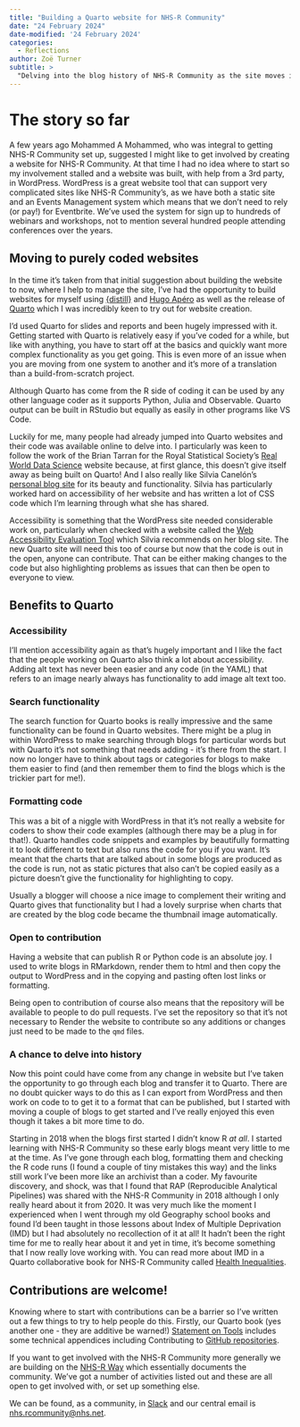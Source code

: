 ```yaml
---
title: "Building a Quarto website for NHS-R Community"
date: "24 February 2024"
date-modified: '24 February 2024'
categories:
  - Reflections
author: Zoë Turner
subtitle: >
  "Delving into the blog history of NHS-R Community as the site moves into the future with Quarto"
---
```


# The story so far

A few years ago Mohammed A Mohammed, who was integral to getting NHS-R Community set up, suggested I might like to get involved by creating a website for NHS-R Community. 
At that time I had no idea where to start so my involvement stalled and a website was built, with help from a 3rd party, in WordPress. 
WordPress is a great website tool that can support very complicated sites like NHS-R Community's, as we have both a static site and an Events Management system which means that we don't need to rely (or pay!) for Eventbrite. 
We've used the system for sign up to hundreds of webinars and workshops, not to mention several hundred people attending conferences over the years.

## Moving to purely coded websites

In the time it's taken from that initial suggestion about building the website to now, where I help to manage the site, I've had the opportunity to build websites for myself using [{distill}](https://rstudio.github.io/distill/website.html) and [Hugo Apéro](https://hugo-apero-docs.netlify.app/) as well as the release of [Quarto](https://quarto.org/) which I was incredibly keen to try out for website creation.

I'd used Quarto for slides and reports and been hugely impressed with it. 
Getting started with Quarto is relatively easy if you've coded for a while, but like with anything, you have to start off at the basics and quickly want more complex functionality as you get going. 
This is even more of an issue when you are moving from one system to another and it's more of a translation than a build-from-scratch project. 

::: aside
Although Quarto has come from the R side of coding it can be used by any other language coder as it supports Python, Julia and Observable.
Quarto output can be built in RStudio but equally as easily in other programs like VS Code.
:::


Luckily for me, many people had already jumped into Quarto websites and their code was available online to delve into. 
I particularly was keen to follow the work of the Brian Tarran for the Royal Statistical Society's [Real World Data Science](https://realworlddatascience.net/) website because, at first glance, this doesn't give itself away as being built on Quarto! 
And I also really like Silvia Canelón's [personal blog site](https://silviacanelon.com/) for its beauty and functionality. 
Silvia has particularly worked hard on accessibility of her website and has written a lot of CSS code which I'm learning through what she has shared.

Accessibility is something that the WordPress site needed considerable work on, particularly when checked with a website called the [Web Accessibility Evaluation Tool](https://wave.webaim.org/) which Silvia recommends on her blog site. 
The new Quarto site will need this too of course but now that the code is out in the open, anyone can contribute. 
That can be either making changes to the code but also highlighting problems as issues that can then be open to everyone to view.

## Benefits to Quarto

### Accessibility

I'll mention accessibility again as that's hugely important and I like the fact that the people working on Quarto also think a lot about accessibility. 
Adding alt text has never been easier and any code (in the YAML) that refers to an image nearly always has functionality to add image alt text too.

### Search functionality

The search function for Quarto books is really impressive and the same functionality can be found in Quarto websites. 
There might be a plug in within WordPress to make searching through blogs for particular words but with Quarto it's not something that needs adding - it's there from the start. 
I now no longer have to think about tags or categories for blogs to make them easier to find (and then remember them to find the blogs which is the trickier part for me!).

### Formatting code

This was a bit of a niggle with WordPress in that it's not really a website for coders to show their code examples (although there may be a plug in for that!). 
Quarto handles code snippets and examples by beautifully formatting it to look different to text but also runs the code for you if you want.
It's meant that the charts that are talked about in some blogs are produced as the code is run, not as static pictures that also can't be copied easily as a picture doesn't give the functionality for highlighting to copy. 

Usually a blogger will choose a nice image to complement their writing and Quarto gives that functionality but I had a lovely surprise when charts that are created by the blog code became the thumbnail image automatically. 

### Open to contribution

Having a website that can publish R or Python code is an absolute joy. 
I used to write blogs in RMarkdown, render them to html and then copy the output to WordPress and in the copying and pasting often lost links or formatting. 

Being open to contribution of course also means that the repository will be available to people to do pull requests. 
I've set the repository so that it's not necessary to Render the website to contribute so any additions or changes just need to be made to the `qmd` files. 

### A chance to delve into history

Now this point could have come from any change in website but I've taken the opportunity to go through each blog and transfer it to Quarto. 
There are no doubt quicker ways to do this as I can export from WordPress and then work on code to to get it to a format that can be published, but I started with moving a couple of blogs to get started and I've really enjoyed this even though it takes a bit more time to do. 

Starting in 2018 when the blogs first started I didn't know R *at all*. I started learning with NHS-R Community so these early blogs meant very little to me at the time. 
As I've gone through each blog, formatting them and checking the R code runs (I found a couple of tiny mistakes this way) and the links still work I've been more like an archivist than a coder. 
My favourite discovery, and shock, was that I found that RAP (Reproducible Analytical Pipelines) was shared with the NHS-R Community in 2018 although I only really heard about it from 2020. 
It was very much like the moment I experienced when I went through my old Geography school books and found I'd been taught in those lessons about Index of Multiple Deprivation (IMD) but I had absolutely no recollection of it at all!
It hadn't been the right time for me to really hear about it and yet in time, it's become something that I now really love working with.
You can read more about IMD in a Quarto collaborative book for NHS-R Community called [Health Inequalities](https://health-inequalities.nhsrcommunity.com/content/imd.html).

## Contributions are welcome!

Knowing where to start with contributions can be a barrier so I've written out a few things to try to help people do this.
Firstly, our Quarto book (yes another one - they are additive be warned!) [Statement on Tools](https://tools.nhsrcommunity.com/contribution.html) includes some technical appendices including Contributing to [GitHub repositories](https://tools.nhsrcommunity.com/contribution.html).

If you want to get involved with the NHS-R Community more generally we are building on the [NHS-R Way](https://nhsrway.nhsrcommunity.com/community-handbook.html) which essentially documents the community.
We've got a number of activities listed out and these are all open to get involved with, or set up something else.

We can be found, as a community, in [Slack](https://nhsrway.nhsrcommunity.com/community-handbook.html#slack) and our central email is [nhs.rcommunity@nhs.net](nhs.rcommunity@nhs.net).

